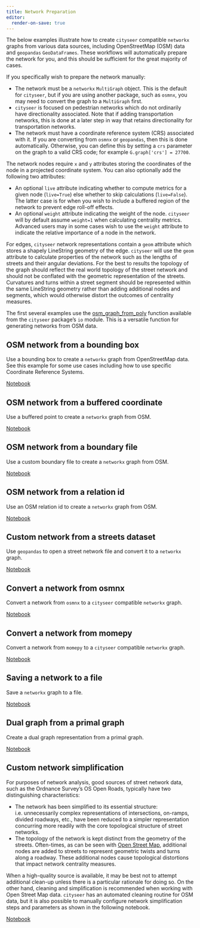 ```yaml
---
title: Network Preparation
editor:
  render-on-save: true
---
```


The below examples illustrate how to create `cityseer` compatible `networkx` graphs from various data sources, including OpenStreetMap (OSM) data and `geopandas` `GeoDataFrames`. These workflows will automatically prepare the network for you, and this should be sufficient for the great majority of cases.

If you specifically wish to prepare the network manually:

- The network must be a `networkx` `MultiGraph` object. This is the default for `cityseer`, but if you are using another package, such as `osmnx`, you may need to convert the graph to a `MultiGraph` first.
- `cityseer` is focused on pedestrian networks which do not ordinarily have directionality associated. Note that if adding transportation networks, this is done at a later step in way that retains directionality for transportation networks.
- The network must have a coordinate reference system (CRS) associated with it. If you are converting from `osmnx` or `geopandas`, then this is done automatically. Otherwise, you can define this by setting a `crs` parameter on the graph to a valid CRS code; for example `G.graph['crs'] = 27700`.

The network nodes require `x` and `y` attributes storing the coordinates of the node in a projected coordinate system. You can also optionally add the following two attributes:

- An optional `live` attribute indicating whether to compute metrics for a given node (`live=True`) else whether to skip calculations (`live=False`). The latter case is for when you wish to include a buffered region of the network to prevent edge roll-off effects.
- An optional `weight` attribute indicating the weight of the node. `cityseer` will by default assume `weight=1` when calculating centrality metrics. Advanced users may in some cases wish to use the `weight` attribute to indicate the relative importance of a node in the network.

For edges, `cityseer` network representations contain a `geom` attribute which stores a shapely LineString geometry of the edge. `cityseer` will use the `geom` attribute to calculate properties of the network such as the lengths of streets and their angular deviations. For the best to results the topology of the graph should reflect the real world topology of the street network and should not be conflated with the geometric representation of the streets. Curvatures and turns within a street segment should be represented within the same LineString geometry rather than adding additional nodes and segments, which would otherwise distort the outcomes of centrality measures.

The first several examples use the [osm_graph_from_poly](https://cityseer.benchmarkurbanism.com/tools/io#osm-graph-from-poly) function available from the `cityseer` package's `io` module. This is a versatile function for generating networks from OSM data.

## OSM network from a bounding box

Use a bounding box to create a `networkx` graph from OpenStreetMap data. See this example for some use cases including how to use specific Coordinate Reference Systems.

[Notebook](create_from_bbox.ipynb)

## OSM network from a buffered coordinate

Use a buffered point to create a `networkx` graph from OSM.

[Notebook](create_from_buffered_point.ipynb)

## OSM network from a boundary file

Use a custom boundary file to create a `networkx` graph from OSM.

[Notebook](network_from_bounds.ipynb)

## OSM network from a relation id

Use an OSM relation id to create a `networkx` graph from OSM.

[Notebook](network_from_relation_id.ipynb)

## Custom network from a streets dataset

Use `geopandas` to open a street network file and convert it to a `networkx` graph.

[Notebook](network_from_streets.ipynb)

## Convert a network from osmnx

Convert a network from `osmnx` to a `cityseer` compatible `networkx` graph.

[Notebook](osmnx_to_cityseer.ipynb)

## Convert a network from momepy

Convert a network from `momepy` to a `cityseer` compatible `networkx` graph.

[Notebook](momepy_to_cityseer.ipynb)

## Saving a network to a file

Save a `networkx` graph to a file.

[Notebook](save_to_file.ipynb)

## Dual graph from a primal graph

Create a dual graph representation from a primal graph.

[Notebook](create_dual_graph.ipynb)

## Custom network simplification

For purposes of network analysis, good sources of street network data, such as the Ordnance Survey's OS Open Roads, typically have two distinguishing characteristics:

- The network has been simplified to its essential structure: i.e. unnecessarily complex representations of intersections, on-ramps, divided roadways, etc., have been reduced to a simpler representation concurring more readily with the core topological structure of street networks.
- The topology of the network is kept distinct from the geometry of the streets. Often-times, as can be seen with [Open Street Map](https://www.openstreetmap.org), additional nodes are added to streets to represent geometric twists and turns along a roadway. These additional nodes cause topological distortions that impact network centrality measures.

When a high-quality source is available, it may be best not to attempt additional clean-up unless there is a particular rationale for doing so. On the other hand, cleaning and simplification is recommended when working with Open Street Map data. `cityseer` has an automated cleaning routine for OSM data, but it is also possible to manually configure network simplification steps and parameters as shown in the following notebook.

[Notebook](network_simplification.ipynb)
